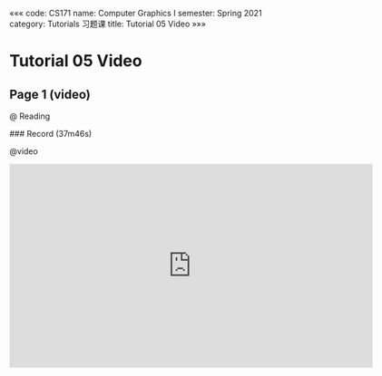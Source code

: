 «««
code: CS171
name: Computer Graphics I
semester: Spring 2021
category: Tutorials 习题课
title: Tutorial 05 Video
»»»

# Tutorial 05 Video

## Page 1 (video)

@ Reading

<div class="markdown-body">
### Record (37m46s)
</div>

@video

<iframe src="https://watchsb.com/e/7qk43pffxpql.html" frameborder=0 marginwidth=0 marginheight=0 scrolling=no width=640 height=360 allowfullscreen></iframe>


